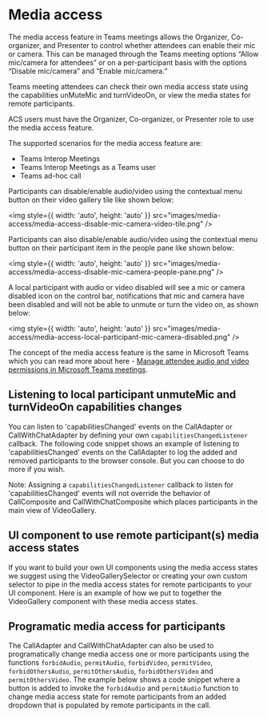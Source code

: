 

<Meta title="Concepts/MediaAccess" />

# Media access

The media access feature in Teams meetings allows the Organizer, Co-organizer, and Presenter to control whether attendees can enable their mic or camera.
This can be managed through the Teams meeting options “Allow mic/camera for attendees” or on a per-participant basis with the options “Disable mic/camera” and “Enable mic/camera.”

Teams meeting attendees can check their own media access state using the capabilities unMuteMic and turnVideoOn, or view the media states for remote participants.

ACS users must have the Organizer, Co-organizer, or Presenter role to use the media access feature.

The supported scenarios for the media access feature are:

- Teams Interop Meetings
- Teams Interop Meetings as a Teams user
- Teams ad-hoc call

Participants can disable/enable audio/video using the contextual menu button on their video gallery tile like shown below:

<img
  style={{ width: 'auto', height: 'auto' }}
  src="images/media-access/media-access-disable-mic-camera-video-tile.png"
/>

Participants can also disable/enable audio/video using the contextual menu button on their participant item in the people pane like
shown below:

<img
  style={{ width: 'auto', height: 'auto' }}
  src="images/media-access/media-access-disable-mic-camera-people-pane.png"
/>

A local participant with audio or video disabled will see a mic or camera disabled icon on the control bar, notifications that mic and camera have been disabled and will not be able to unmute or turn the video on, as shown below:

<img
  style={{ width: 'auto', height: 'auto' }}
  src="images/media-access/media-access-local-participant-mic-camera-disabled.png"
/>

The concept of the media access feature is the same in Microsoft Teams which you can read
more about here -
[Manage attendee audio and video permissions in Microsoft Teams meetings](https://support.microsoft.com/en-us/office/manage-attendee-audio-and-video-permissions-in-microsoft-teams-meetings-f9db15e1-f46f-46da-95c6-34f9f39e671a).

## Listening to local participant unmuteMic and turnVideoOn capabilities changes

You can listen to 'capabilitiesChanged' events on the CallAdapter or CallWithChatAdapter by defining your own
`capabilitiesChangedListener` callback. The following code snippet shows an example of listening to 'capabilitiesChanged'
events on the CallAdapter to log the added and removed participants to the browser console. But you can choose to
do more if you wish.

<Source code={MediaAccessMicCameraCapabilitiesText} />

Note: Assigning a `capabilitiesChangedListener` callback to listen for 'capabilitiesChanged' events will not override the
behavior of CallComposite and CallWithChatComposite which places participants in the main view of
VideoGallery.

## UI component to use remote participant(s) media access states
If you want to build your own UI components using the media access states we suggest using the VideoGallerySelector or creating your own custom selector to pipe in the media access states for remote participants to your UI component.
Here is an example of how we put to together the VideoGallery component with these media access states.

<Source code={MediaAccessRemoteParticipantsText} />

## Programatic media access for participants

The CallAdapter and CallWithChatAdapter can also be used to programatically change media access one or more participants using
the functions `forbidAudio`, `permitAudio`, `forbidVideo`, `permitVideo`, `forbidOthersAudio`, `permitOthersAudio`, `forbidOthersVideo` and `permitOthersVideo`.
The example below shows a code snippet where a button is added to invoke the `forbidAudio` and `permitAudio` function to change media access state
for remote participants from an added dropdown that is populated by remote participants in the call.

<Source code={CustomMediaAccessCompositeText} />
